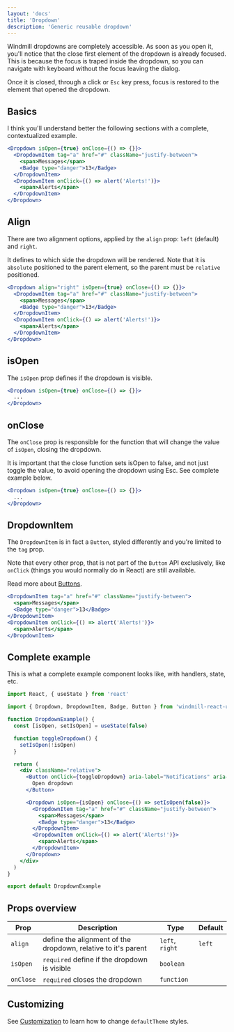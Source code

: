 ```yaml
---
layout: 'docs'
title: 'Dropdown'
description: 'Generic reusable dropdown'
---
```



Windmill dropdowns are completely accessible. As soon as you open it, you'll notice that the close first element of the dropdown is already focused. This is because the focus is traped inside the dropdown, so you can navigate with keyboard without the focus leaving the dialog.

Once it is closed, through a click or `Esc` key press, focus is restored to the element that opened the dropdown.

## Basics

I think you'll understand better the following sections with a complete, contextualized example.

<DropdownExample />

```jsx
<Dropdown isOpen={true} onClose={() => {}}>
  <DropdownItem tag="a" href="#" className="justify-between">
    <span>Messages</span>
    <Badge type="danger">13</Badge>
  </DropdownItem>
  <DropdownItem onClick={() => alert('Alerts!')}>
    <span>Alerts</span>
  </DropdownItem>
</Dropdown>
```

## Align

There are two alignment options, applied by the `align` prop: `left` (default) and `right`.

It defines to which side the dropdown will be rendered. Note that it is `absolute` positioned to the parent element, so the parent must be `relative` positioned.

```jsx
<Dropdown align="right" isOpen={true} onClose={() => {}}>
  <DropdownItem tag="a" href="#" className="justify-between">
    <span>Messages</span>
    <Badge type="danger">13</Badge>
  </DropdownItem>
  <DropdownItem onClick={() => alert('Alerts!')}>
    <span>Alerts</span>
  </DropdownItem>
</Dropdown>
```

## isOpen

The `isOpen` prop defines if the dropdown is visible.

```jsx
<Dropdown isOpen={true} onClose={() => {}}>
  ...
</Dropdown>
```

## onClose

The `onClose` prop is responsible for the function that will change the value of `isOpen`, closing the dropdown.

<Alert type="warning">
  It is important that the close function sets isOpen to false, and not just toggle the value, to
  avoid opening the dropdown using Esc. See complete example below.
</Alert>

```jsx
<Dropdown isOpen={true} onClose={() => {}}>
  ...
</Dropdown>
```

## DropdownItem

The `DropdownItem` is in fact a `Button`, styled differently and you're limited to the `tag` prop.

Note that every other prop, that is not part of the `Button` API exclusively, like `onClick` (things you would normally do in React) are still available.

Read more about [Buttons](button).

```jsx
<DropdownItem tag="a" href="#" className="justify-between">
  <span>Messages</span>
  <Badge type="danger">13</Badge>
</DropdownItem>
<DropdownItem onClick={() => alert('Alerts!')}>
  <span>Alerts</span>
</DropdownItem>
```

## Complete example

This is what a complete example component looks like, with handlers, state, etc.

```jsx title=DropdownExample.js
import React, { useState } from 'react'

import { Dropdown, DropdownItem, Badge, Button } from 'windmill-react-ui'

function DropdownExample() {
  const [isOpen, setIsOpen] = useState(false)

  function toggleDropdown() {
    setIsOpen(!isOpen)
  }

  return (
    <div className="relative">
      <Button onClick={toggleDropdown} aria-label="Notifications" aria-haspopup="true">
        Open dropdown
      </Button>

      <Dropdown isOpen={isOpen} onClose={() => setIsOpen(false)}>
        <DropdownItem tag="a" href="#" className="justify-between">
          <span>Messages</span>
          <Badge type="danger">13</Badge>
        </DropdownItem>
        <DropdownItem onClick={() => alert('Alerts!')}>
          <span>Alerts</span>
        </DropdownItem>
      </Dropdown>
    </div>
  )
}

export default DropdownExample
```

## Props overview

| Prop      | Description                                                   | Type            | Default |
| --------- | ------------------------------------------------------------- | --------------- | ------- |
| `align`   | define the alignment of the dropdown, relative to it's parent | `left`, `right` | `left`  |
| `isOpen`  | `required` define if the dropdown is visible                  | `boolean`       |         |
| `onClose` | `required` closes the dropdown                                | `function`      |         |

## Customizing

See [Customization](../customization) to learn how to change `defaultTheme` styles.
